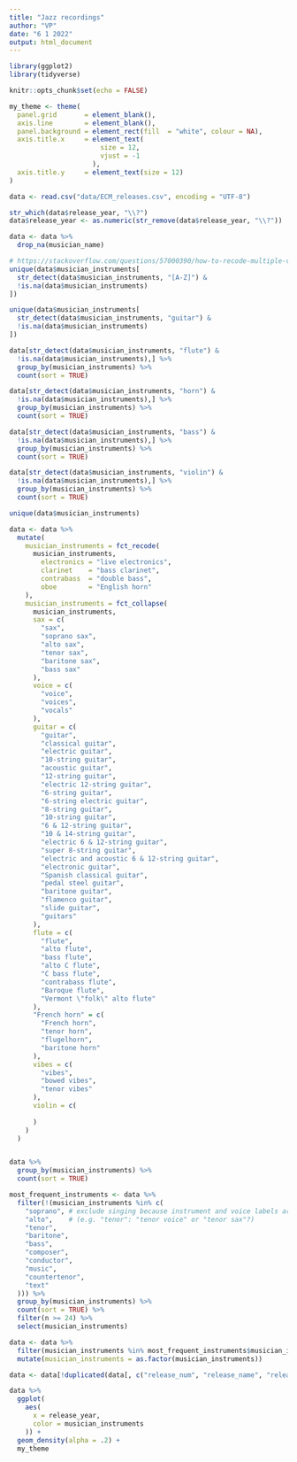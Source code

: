 ```yaml
---
title: "Jazz recordings"
author: "VP"
date: "6 1 2022"
output: html_document
---
```


```r
library(ggplot2)
library(tidyverse)

knitr::opts_chunk$set(echo = FALSE)

my_theme <- theme(
  panel.grid       = element_blank(),
  axis.line        = element_blank(),
  panel.background = element_rect(fill  = "white", colour = NA),
  axis.title.x     = element_text(
                       size = 12, 
                       vjust = -1
                     ),
  axis.title.y     = element_text(size = 12)
)
```

```r
data <- read.csv("data/ECM_releases.csv", encoding = "UTF-8")

str_which(data$release_year, "\\?")
data$release_year <- as.numeric(str_remove(data$release_year, "\\?"))

data <- data %>% 
  drop_na(musician_name)
```


```r
# https://stackoverflow.com/questions/57000390/how-to-recode-multiple-values-in-vector-into-one-value
unique(data$musician_instruments[
  str_detect(data$musician_instruments, "[A-Z]") & 
  !is.na(data$musician_instruments)
])

unique(data$musician_instruments[
  str_detect(data$musician_instruments, "guitar") & 
  !is.na(data$musician_instruments)
])

data[str_detect(data$musician_instruments, "flute") & 
  !is.na(data$musician_instruments),] %>% 
  group_by(musician_instruments) %>% 
  count(sort = TRUE)

data[str_detect(data$musician_instruments, "horn") & 
  !is.na(data$musician_instruments),] %>% 
  group_by(musician_instruments) %>% 
  count(sort = TRUE)

data[str_detect(data$musician_instruments, "bass") & 
  !is.na(data$musician_instruments),] %>% 
  group_by(musician_instruments) %>% 
  count(sort = TRUE)

data[str_detect(data$musician_instruments, "violin") & 
  !is.na(data$musician_instruments),] %>% 
  group_by(musician_instruments) %>% 
  count(sort = TRUE)

unique(data$musician_instruments)

data <- data %>% 
  mutate(
    musician_instruments = fct_recode(
      musician_instruments,
        electronics = "live electronics",
        clarinet    = "bass clarinet",
        contrabass  = "double bass",
        oboe        = "English horn"
    ),
    musician_instruments = fct_collapse(
      musician_instruments,
      sax = c(
        "sax",
        "soprano sax",
        "alto sax",
        "tenor sax",
        "baritone sax",
        "bass sax"
      ),
      voice = c(
        "voice",
        "voices",
        "vocals"
      ),
      guitar = c(
        "guitar",
        "classical guitar",
        "electric guitar",
        "10-string guitar",
        "acoustic guitar",
        "12-string guitar",                          
        "electric 12-string guitar",
        "6-string guitar",
        "6-string electric guitar",
        "8-string guitar",
        "10-string guitar",
        "6 & 12-string guitar",
        "10 & 14-string guitar",
        "electric 6 & 12-string guitar",
        "super 8-string guitar",
        "electric and acoustic 6 & 12-string guitar",
        "electronic guitar",
        "Spanish classical guitar",
        "pedal steel guitar",
        "baritone guitar",
        "flamenco guitar",
        "slide guitar",
        "guitars"
      ),
      flute = c(
        "flute",
        "alto flute",
        "bass flute",
        "alto C flute",
        "C bass flute",
        "contrabass flute",
        "Baroque flute",
        "Vermont \"folk\" alto flute"
      ),
      "French horn" = c(
        "French horn",
        "tenor horn",
        "flugelhorn",
        "baritone horn"
      ),
      vibes = c(
        "vibes",
        "bowed vibes",
        "tenor vibes"
      ),
      violin = c(
        
      )
    )
  )


data %>% 
  group_by(musician_instruments) %>% 
  count(sort = TRUE)
```


```r
most_frequent_instruments <- data %>% 
  filter(!(musician_instruments %in% c( 
    "soprano", # exclude singing because instrument and voice labels are ambiguous
    "alto",    # (e.g. "tenor": "tenor voice" or "tenor sax"?)
    "tenor",
    "baritone",
    "bass",
    "composer",
    "conductor",
    "music",
    "countertenor",
    "text"
  ))) %>% 
  group_by(musician_instruments) %>% 
  count(sort = TRUE) %>% 
  filter(n >= 24) %>% 
  select(musician_instruments)

data <- data %>% 
  filter(musician_instruments %in% most_frequent_instruments$musician_instruments) %>% 
  mutate(musician_instruments = as.factor(musician_instruments))
```

```r
data <- data[!duplicated(data[, c("release_num", "release_name", "release_year", "musician_name")]), ]
```

```r
data %>% 
  ggplot( 
    aes(
      x = release_year,
      color = musician_instruments
    )) +
  geom_density(alpha = .2) +
  my_theme
```

